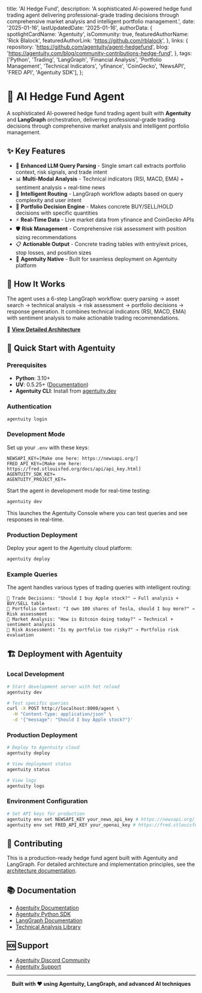   title: 'AI Hedge Fund',
  description: 'A sophisticated AI-powered hedge fund trading agent delivering professional-grade trading decisions through comprehensive market analysis and intelligent portfolio management.',
  date: '2025-01-16',
  lastUpdatedDate: '2025-01-16',
  authorData: {
    spotlightCardName: 'Agentuity',
    isCommunity: true,
    featuredAuthorName: 'Rick Blalock',
    featuredAuthorLink: 'https://github.com/rblalock',
  },
  links: {
    repository: 'https://github.com/agentuity/agent-hedgefund',
    blog: 'https://agentuity.com/blog/community-contributions-hedge-fund',
  },
  tags: ['Python', 'Trading', 'LangGraph', 'Financial Analysis', 'Portfolio Management', 'Technical Indicators', 'yfinance', 'CoinGecko', 'NewsAPI', 'FRED API', 'Agentuity SDK'],
};

# 🏦 AI Hedge Fund Agent

A sophisticated AI-powered hedge fund trading agent built with **Agentuity** and **LangGraph** orchestration, delivering professional-grade trading decisions through comprehensive market analysis and intelligent portfolio management.

## ✨ Key Features

- 🧠 **Enhanced LLM Query Parsing** - Single smart call extracts portfolio context, risk signals, and trade intent
- 📊 **Multi-Modal Analysis** - Technical indicators (RSI, MACD, EMA) + sentiment analysis + real-time news
- 🎯 **Intelligent Routing** - LangGraph workflow adapts based on query complexity and user intent
- 💼 **Portfolio Decision Engine** - Makes concrete BUY/SELL/HOLD decisions with specific quantities
- ⚡ **Real-Time Data** - Live market data from yfinance and CoinGecko APIs
- 🛡️ **Risk Management** - Comprehensive risk assessment with position sizing recommendations
- 📋 **Actionable Output** - Concrete trading tables with entry/exit prices, stop losses, and position sizes
- 🚀 **Agentuity Native** - Built for seamless deployment on Agentuity platform

## 🔄 How It Works

The agent uses a 6-step LangGraph workflow: query parsing → asset search → technical analysis → risk assessment → portfolio decisions → response generation. It combines technical indicators (RSI, MACD, EMA) with sentiment analysis to make actionable trading recommendations.

📖 **[View Detailed Architecture](docs/architecture.md)**

## 🚀 Quick Start with Agentuity

### Prerequisites

- **Python**: 3.10+
- **UV**: 0.5.25+ ([Documentation](https://docs.astral.sh/uv/))
- **Agentuity CLI**: Install from [agentuity.dev](https://agentuity.dev)

### Authentication

```bash
agentuity login
```

### Development Mode

Set up your `.env` with these keys:

```text
NEWSAPI_KEY=[Make one here: https://newsapi.org/]
FRED_API_KEY=[Make one here: https://fred.stlouisfed.org/docs/api/api_key.html]
AGENTUITY_SDK_KEY=
AGENTUITY_PROJECT_KEY=
```

Start the agent in development mode for real-time testing:

```bash
agentuity dev
```

This launches the Agentuity Console where you can test queries and see responses in real-time.

### Production Deployment

Deploy your agent to the Agentuity cloud platform:

```bash
agentuity deploy
```

### Example Queries

The agent handles various types of trading queries with intelligent routing:

```
🔹 Trade Decisions: "Should I buy Apple stock?" → Full analysis + BUY/SELL table
🔹 Portfolio Context: "I own 100 shares of Tesla, should I buy more?" → Risk assessment
🔹 Market Analysis: "How is Bitcoin doing today?" → Technical + sentiment analysis  
🔹 Risk Assessment: "Is my portfolio too risky?" → Portfolio risk evaluation
```

## 🏗️ Deployment with Agentuity

### Local Development
```bash
# Start development server with hot reload
agentuity dev

# Test specific queries
curl -X POST http://localhost:8000/agent \
  -H "Content-Type: application/json" \
  -d '{"message": "Should I buy Apple stock?"}'
```

### Production Deployment
```bash
# Deploy to Agentuity cloud
agentuity deploy

# View deployment status
agentuity status

# View logs
agentuity logs
```

### Environment Configuration
```bash
# Set API keys for production
agentuity env set NEWSAPI_KEY your_news_api_key # https://newsapi.org/
agentuity env set FRED_API_KEY your_openai_key # https://fred.stlouisfed.org/docs/api/api_key.html
```

## 🤝 Contributing

This is a production-ready hedge fund agent built with Agentuity and LangGraph. For detailed architecture and implementation principles, see the [architecture documentation](docs/architecture.md).

## 📚 Documentation

- [Agentuity Documentation](https://agentuity.dev/docs)
- [Agentuity Python SDK](https://agentuity.dev/SDKs/python)
- [LangGraph Documentation](https://python.langchain.com/docs/langgraph)
- [Technical Analysis Library](https://technical-analysis-library-in-python.readthedocs.io/)

## 🆘 Support

- [Agentuity Discord Community](https://discord.com/invite/vtn3hgUfuc)
- [Agentuity Support](https://agentuity.dev/support)

---

<div align="center">
<strong>Built with ❤️ using Agentuity, LangGraph, and advanced AI techniques</strong>
</div>
